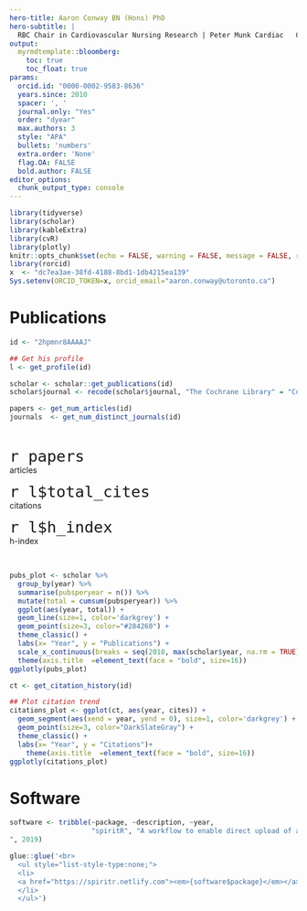 ```yaml
---
hero-title: Aaron Conway BN (Hons) PhD
hero-subtitle: |
  RBC Chair in Cardiovascular Nursing Research | Peter Munk Cardiac   Centre<br>Assistant Professor | Lawrence S. Bloomberg Faculty of Nursing | University of Toronto
output: 
  myrmdtemplate::bloomberg:
    toc: true
    toc_float: true
params:
  orcid.id: "0000-0002-9583-8636"
  years.since: 2010
  spacer: ', '
  journal.only: "Yes"
  order: "dyear"
  max.authors: 3
  style: "APA"
  bullets: 'numbers'
  extra.order: 'None'
  flag.OA: FALSE
  bold.author: FALSE
editor_options: 
  chunk_output_type: console
---
```


```r
library(tidyverse)
library(scholar)
library(kableExtra)
library(cvR)
library(plotly)
knitr::opts_chunk$set(echo = FALSE, warning = FALSE, message = FALSE, results = 'asis')
library(rorcid)
x  <- "dc7ea3ae-38fd-4188-8bd1-1db4215ea139"
Sys.setenv(ORCID_TOKEN=x, orcid_email="aaron.conway@utoronto.ca")
```


# <i class="fas fa-book fa-fw"></i> Publications
```r
id <- "2hpmnr8AAAAJ"

## Get his profile
l <- get_profile(id)
```

```r
scholar <- scholar::get_publications(id) 
scholar$journal <- recode(scholar$journal, "The Cochrane Library" = "Cochrane Database of Systematic Reviews")
```

```r
papers <- get_num_articles(id)
journals  <- get_num_distinct_journals(id)
```

<br>
<div class="row">
<div class="col-md-4">
<div class = "box">
<span style="font-size: 32px;">
`r papers`<br>
</span>
articles
</div>
</div>
<div class="col-md-4">
<div class = "box">
<span style="font-size: 32px;">
`r l$total_cites`<br>
</span>
citations
</div>
</div>
<div class="col-md-4">
<div class = "box">
<span style="font-size: 32px;">
`r l$h_index`<br>
</span>
h-index
</div>
</div>
</div>

<br>
<div class="row">
<div class="col-md-6">
```r
pubs_plot <- scholar %>% 
  group_by(year) %>% 
  summarise(pubsperyear = n()) %>% 
  mutate(total = cumsum(pubsperyear)) %>% 
  ggplot(aes(year, total)) +
  geom_line(size=1, color='darkgrey') +
  geom_point(size=3, color="#284260") +
  theme_classic() +
  labs(x= "Year", y = "Publications") +
  scale_x_continuous(breaks = seq(2010, max(scholar$year, na.rm = TRUE), by=2))+
  theme(axis.title  =element_text(face = "bold", size=16))
ggplotly(pubs_plot)
```
</div>
<div class="col-md-6">
```r
ct <- get_citation_history(id)

## Plot citation trend
citations_plot <- ggplot(ct, aes(year, cites)) +
  geom_segment(aes(xend = year, yend = 0), size=1, color='darkgrey') +
  geom_point(size=3, color="DarkSlateGray") +
  theme_classic() +
  labs(x= "Year", y = "Citations")+
    theme(axis.title  =element_text(face = "bold", size=16))
ggplotly(citations_plot)

```
</div>
</div>

# <i class="fas fa-computer-classic fa-fw"></i> Software

```r
software <- tribble(~package, ~description, ~year,
                    "spiritR", "A workflow to enable direct upload of a clinical trial protocol to clinicaltrials.gov
", 2019)

glue::glue('<br>
  <ul style="list-style-type:none;">
  <li>
  <a href="https://spiritr.netlify.com"><em>{software$package}</em></a><br>{software$description} <span style="float:right;">{software$year}</span>
  </li>
  </ul>')
```
